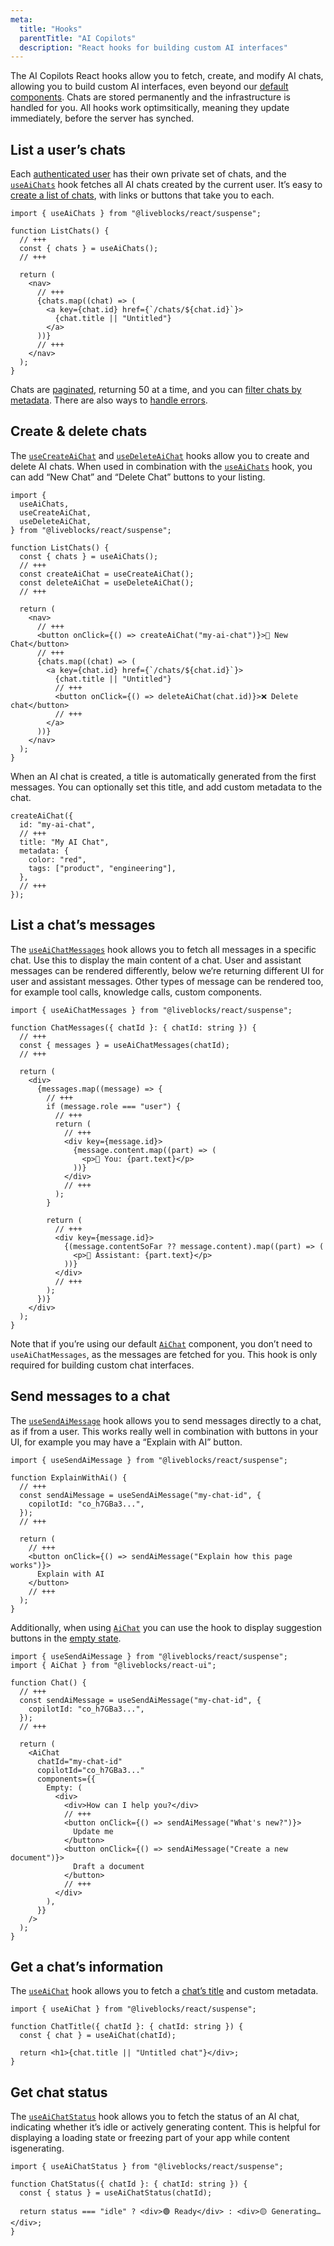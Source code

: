 ```yaml
---
meta:
  title: "Hooks"
  parentTitle: "AI Copilots"
  description: "React hooks for building custom AI interfaces"
---
```


The AI Copilots React hooks allow you to fetch, create, and modify AI chats,
allowing you to build custom AI interfaces, even beyond our
[default components](/docs/ready-made-features/ai-copilots/default-components).
Chats are stored permanently and the infrastructure is handled for you. All
hooks work optimsitically, meaning they update immediately, before the server
has synched.

## List a user’s chats

Each [authenticated user](/docs/authentication) has their own private set of
chats, and the [`useAiChats`](/docs/api-reference/liveblocks-react#useAiChats)
hook fetches all AI chats created by the current user. It’s easy to
[create a list of chats](/docs/api-reference/liveblocks-react#List-the-user's-chats-and-switch-between-them),
with links or buttons that take you to each.

```tsx
import { useAiChats } from "@liveblocks/react/suspense";

function ListChats() {
  // +++
  const { chats } = useAiChats();
  // +++

  return (
    <nav>
      // +++
      {chats.map((chat) => (
        <a key={chat.id} href={`/chats/${chat.id}`}>
          {chat.title || "Untitled"}
        </a>
      ))}
      // +++
    </nav>
  );
}
```

Chats are
[paginated](/docs/api-reference/liveblocks-react#useAiChats-pagination),
returning 50 at a time, and you can
[filter chats by metadata](/docs/api-reference/liveblocks-react#useAiChats-query).
There are also ways to
[handle errors](/docs/api-reference/liveblocks-react#useAiChats-error-handling).

## Create & delete chats

The [`useCreateAiChat`](/docs/api-reference/liveblocks-react#useCreateAiChat)
and [`useDeleteAiChat`](/docs/api-reference/liveblocks-react#useDeleteAiChat)
hooks allow you to create and delete AI chats. When used in combination with the
[`useAiChats`](/docs/api-reference/liveblocks-react#useAiChats) hook, you can
add “New Chat” and “Delete Chat” buttons to your listing.

```tsx
import {
  useAiChats,
  useCreateAiChat,
  useDeleteAiChat,
} from "@liveblocks/react/suspense";

function ListChats() {
  const { chats } = useAiChats();
  // +++
  const createAiChat = useCreateAiChat();
  const deleteAiChat = useDeleteAiChat();
  // +++

  return (
    <nav>
      // +++
      <button onClick={() => createAiChat("my-ai-chat")}>💬 New Chat</button>
      // +++
      {chats.map((chat) => (
        <a key={chat.id} href={`/chats/${chat.id}`}>
          {chat.title || "Untitled"}
          // +++
          <button onClick={() => deleteAiChat(chat.id)}>❌ Delete chat</button>
          // +++
        </a>
      ))}
    </nav>
  );
}
```

When an AI chat is created, a title is automatically generated from the first
messages. You can optionally set this title, and add custom metadata to the
chat.

```tsx
createAiChat({
  id: "my-ai-chat",
  // +++
  title: "My AI Chat",
  metadata: {
    color: "red",
    tags: ["product", "engineering"],
  },
  // +++
});
```

## List a chat’s messages

The
[`useAiChatMessages`](/docs/api-reference/liveblocks-react#useAiChatMessages)
hook allows you to fetch all messages in a specific chat. Use this to display
the main content of a chat. User and assistant messages can be rendered
differently, below we‘re returning different UI for user and assistant messages.
Other types of message can be rendered too, for example tool calls, knowledge
calls, custom components.

```tsx
import { useAiChatMessages } from "@liveblocks/react/suspense";

function ChatMessages({ chatId }: { chatId: string }) {
  // +++
  const { messages } = useAiChatMessages(chatId);
  // +++

  return (
    <div>
      {messages.map((message) => {
        // +++
        if (message.role === "user") {
          // +++
          return (
            // +++
            <div key={message.id}>
              {message.content.map((part) => (
                <p>👤 You: {part.text}</p>
              ))}
            </div>
            // +++
          );
        }

        return (
          // +++
          <div key={message.id}>
            {(message.contentSoFar ?? message.content).map((part) => (
              <p>🤖 Assistant: {part.text}</p>
            ))}
          </div>
          // +++
        );
      })}
    </div>
  );
}
```

Note that if you’re using our default
[`AiChat`](/docs/api-reference/liveblocks-react-ui#AiChat) component, you don’t
need to `useAiChatMessages`, as the messages are fetched for you. This hook is
only required for building custom chat interfaces.

## Send messages to a chat

The [`useSendAiMessage`](/docs/api-reference/liveblocks-react#useSendAiMessage)
hook allows you to send messages directly to a chat, as if from a user. This
works really well in combination with buttons in your UI, for example you may
have a “Explain with AI” button.

```tsx
import { useSendAiMessage } from "@liveblocks/react/suspense";

function ExplainWithAi() {
  // +++
  const sendAiMessage = useSendAiMessage("my-chat-id", {
    copilotId: "co_h7GBa3...",
  });
  // +++

  return (
    // +++
    <button onClick={() => sendAiMessage("Explain how this page works")}>
      Explain with AI
    </button>
    // +++
  );
}
```

Additionally, when using
[`AiChat`](/docs/api-reference/liveblocks-react-ui#AiChat) you can use the hook
to display suggestion buttons in the
[empty state](/docs/api-reference/liveblocks-react-ui#AiChat-placeholder).

```tsx
import { useSendAiMessage } from "@liveblocks/react/suspense";
import { AiChat } from "@liveblocks/react-ui";

function Chat() {
  // +++
  const sendAiMessage = useSendAiMessage("my-chat-id", {
    copilotId: "co_h7GBa3...",
  });
  // +++

  return (
    <AiChat
      chatId="my-chat-id"
      copilotId="co_h7GBa3..."
      components={{
        Empty: (
          <div>
            <div>How can I help you?</div>
            // +++
            <button onClick={() => sendAiMessage("What's new?")}>
              Update me
            </button>
            <button onClick={() => sendAiMessage("Create a new document")}>
              Draft a document
            </button>
            // +++
          </div>
        ),
      }}
    />
  );
}
```

## Get a chat’s information

The [`useAiChat`](/docs/api-reference/liveblocks-react#useAiChat) hook allows
you to fetch a
[chat’s title](/docs/api-reference/liveblocks-react#Displaying-a-default-title)
and custom metadata.

```tsx
import { useAiChat } from "@liveblocks/react/suspense";

function ChatTitle({ chatId }: { chatId: string }) {
  const { chat } = useAiChat(chatId);

  return <h1>{chat.title || "Untitled chat"}</div>;
}
```

## Get chat status

The [`useAiChatStatus`](/docs/api-reference/liveblocks-react#useAiChatStatus)
hook allows you to fetch the status of an AI chat, indicating whether it’s idle
or actively generating content. This is helpful for displaying a loading state
or freezing part of your app while content isgenerating.

```tsx
import { useAiChatStatus } from "@liveblocks/react/suspense";

function ChatStatus({ chatId }: { chatId: string }) {
  const { status } = useAiChatStatus(chatId);

  return status === "idle" ? <div>🟢 Ready</div> : <div>🟡 Generating…</div>;
}
```
